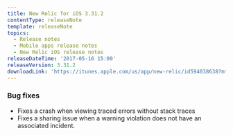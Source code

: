 ```yaml
---
title: New Relic for iOS 3.31.2
contentType: releaseNote
template: releaseNote
topics:
  - Release notes
  - Mobile apps release notes
  - New Relic iOS release notes
releaseDateTime: '2017-05-16 15:00'
releaseVersion: 3.31.2
downloadLink: 'https://itunes.apple.com/us/app/new-relic/id594038638?mt=8'
---
```


### Bug fixes

* Fixes a crash when viewing traced errors without stack traces
* Fixes a sharing issue when a warning violation does not have an associated incident.
